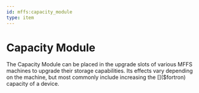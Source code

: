 ```yaml
---
id: mffs:capacity_module
type: item
---
```


# Capacity Module

The Capacity Module can be placed in the upgrade slots of various MFFS machines to upgrade their []($fortron) storage
capabilities. Its effects vary depending on the machine, but most commonly include increasing the []($fortron) capacity
of a device.

<PrefabObtaining />
